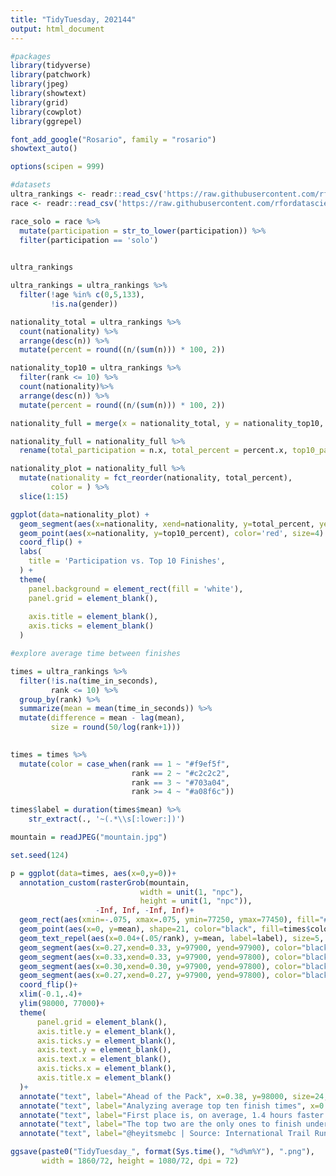 ---
title: "TidyTuesday, 202144"
output: html_document
---

```{r}
#packages
library(tidyverse)
library(patchwork)
library(jpeg)
library(showtext)
library(grid)
library(cowplot)
library(ggrepel)

font_add_google("Rosario", family = "rosario")
showtext_auto()

options(scipen = 999)
```

```{r}
#datasets
ultra_rankings <- readr::read_csv('https://raw.githubusercontent.com/rfordatascience/tidytuesday/master/data/2021/2021-10-26/ultra_rankings.csv')
race <- readr::read_csv('https://raw.githubusercontent.com/rfordatascience/tidytuesday/master/data/2021/2021-10-26/race.csv')
```


```{r}
race_solo = race %>%
  mutate(participation = str_to_lower(participation)) %>%
  filter(participation == 'solo')
  
```


```{r}
ultra_rankings
```


```{r}
ultra_rankings = ultra_rankings %>%
  filter(!age %in% c(0,5,133),
         !is.na(gender))

nationality_total = ultra_rankings %>%
  count(nationality) %>%
  arrange(desc(n)) %>%
  mutate(percent = round((n/(sum(n))) * 100, 2))

nationality_top10 = ultra_rankings %>%
  filter(rank <= 10) %>%
  count(nationality)%>%
  arrange(desc(n)) %>%
  mutate(percent = round((n/(sum(n))) * 100, 2))

nationality_full = merge(x = nationality_total, y = nationality_top10, by='nationality')

nationality_full = nationality_full %>%
  rename(total_participation = n.x, total_percent = percent.x, top10_participation = n.y, top10_percent = percent.y)

nationality_plot = nationality_full %>%
  mutate(nationality = fct_reorder(nationality, total_percent),
         color = ) %>%
  slice(1:15)


```

```{r}
ggplot(data=nationality_plot) +
  geom_segment(aes(x=nationality, xend=nationality, y=total_percent, yend=top10_percent), color="black") +
  geom_point(aes(x=nationality, y=top10_percent), color='red', size=4) +
  coord_flip() +
  labs(
    title = 'Participation vs. Top 10 Finishes',
  ) +
  theme(
    panel.background = element_rect(fill = 'white'),
    panel.grid = element_blank(),
    
    axis.title = element_blank(),
    axis.ticks = element_blank()
  )
```

```{r}
#explore average time between finishes

times = ultra_rankings %>%
  filter(!is.na(time_in_seconds),
         rank <= 10) %>%
  group_by(rank) %>%
  summarize(mean = mean(time_in_seconds)) %>%
  mutate(difference = mean - lag(mean),
         size = round(50/log(rank+1)))
  

times = times %>%
  mutate(color = case_when(rank == 1 ~ "#f9ef5f",
                           rank == 2 ~ "#c2c2c2",
                           rank == 3 ~ "#703a04",
                           rank >= 4 ~ "#a08f6c"))

times$label = duration(times$mean) %>%
    str_extract(., '~(.*\\s[:lower:])')

mountain = readJPEG("mountain.jpg")
```

```{r}
set.seed(124)

p = ggplot(data=times, aes(x=0,y=0))+
  annotation_custom(rasterGrob(mountain,
                             width = unit(1, "npc"),
                             height = unit(1, "npc")),
                   -Inf, Inf, -Inf, Inf)+
  geom_rect(aes(xmin=-.075, xmax=.075, ymin=77250, ymax=77450), fill="#eb0202")+
  geom_point(aes(x=0, y=mean), shape=21, color="black", fill=times$color, size=times$size+1)+
  geom_text_repel(aes(x=0.04+(.05/rank), y=mean, label=label), size=5, family="rosario")+
  geom_segment(aes(x=0.27,xend=0.33, y=97900, yend=97900), color="black")+
  geom_segment(aes(x=0.33,xend=0.33, y=97900, yend=97800), color="black")+
  geom_segment(aes(x=0.30,xend=0.30, y=97900, yend=97800), color="black")+
  geom_segment(aes(x=0.27,xend=0.27, y=97900, yend=97800), color="black")+
  coord_flip()+
  xlim(-0.1,.4)+
  ylim(98000, 77000)+
  theme(
      panel.grid = element_blank(),
      axis.title.y = element_blank(),
      axis.ticks.y = element_blank(),
      axis.text.y = element_blank(),
      axis.text.x = element_blank(),
      axis.ticks.x = element_blank(),
      axis.title.x = element_blank()
  )+
  annotate("text", label="Ahead of the Pack", x=0.38, y=98000, size=24, hjust=0, color="#6b5e37", family="rosario")+
  annotate("text", label="Analyzing average top ten finish times", x=0.33, y=97400, size=9, hjust=0, color="black", family="rosario")+
  annotate("text", label="First place is, on average, 1.4 hours faster than second place", x=0.30, y=97400, size=9, hjust=0, color="black", family="rosario")+
  annotate("text", label="The top two are the only ones to finish under a day", x=0.27, y=97400, size=9, hjust=0, color="black", family="rosario")+
  annotate("text", label="@heyitsmebc | Source: International Trail Running Association", x=-0.1, y=78700, hjust=0.5, color="black")
```

```{r}
ggsave(paste0("TidyTuesday_", format(Sys.time(), "%d%m%Y"), ".png"),
       width = 1860/72, height = 1080/72, dpi = 72)
```



